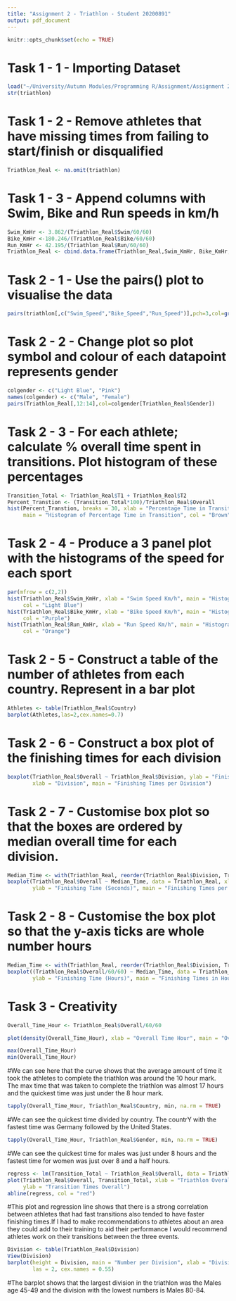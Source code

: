 ```yaml
---
title: "Assignment 2 - Triathlon - Student 20200891"
output: pdf_document
---
```


```r
knitr::opts_chunk$set(echo = TRUE)
```

# Task 1 - 1 - Importing Dataset
```r
load("~/University/Autumn Modules/Programming R/Assignment/Assignment 2/triathlon2019.Rdata")
str(triathlon)
```

# Task 1 - 2 - Remove athletes that have missing times from failing to start/finish or disqualified

```r
Triathlon_Real <- na.omit(triathlon)
```


# Task 1 - 3 - Append columns with Swim, Bike and Run speeds in km/h

```r
Swim_KmHr <- 3.862/(Triathlon_Real$Swim/60/60)
Bike_KmHr <-180.246/(Triathlon_Real$Bike/60/60)
Run_KmHr <- 42.195/(Triathlon_Real$Run/60/60)
Triathlon_Real <- cbind.data.frame(Triathlon_Real,Swim_KmHr, Bike_KmHr, Run_KmHr)
```


# Task 2 - 1 - Use the pairs() plot to visualise the data

```r
pairs(triathlon[,c("Swim_Speed","Bike_Speed","Run_Speed")],pch=3,col=gray(0.5,0.2))
```


# Task 2 - 2 - Change plot so plot symbol and colour of each datapoint represents gender

```r
colgender <- c("Light Blue", "Pink")
names(colgender) <- c("Male", "Female")
pairs(Triathlon_Real[,12:14],col=colgender[Triathlon_Real$Gender])
```

# Task 2 - 3 - For each athlete; calculate % overall time spent in transitions. Plot histogram of these percentages

```r
Transition_Total <- Triathlon_Real$T1 + Triathlon_Real$T2
Percent_Transtion <- (Transition_Total*100)/Triathlon_Real$Overall
hist(Percent_Transtion, breaks = 30, xlab = "Percentage Time in Transition",
     main = "Histogram of Percentage Time in Transition", col = "Brown")

```

# Task 2 - 4 - Produce a 3 panel plot with the histograms of the speed for each sport

```r
par(mfrow = c(2,2))
hist(Triathlon_Real$Swim_KmHr, xlab = "Swim Speed Km/h", main = "Histogram of Swimming Speed", 
     col = "Light Blue")
hist(Triathlon_Real$Bike_KmHr, xlab = "Bike Speed Km/h", main = "Histogram of Biking Speed", 
     col = "Purple")
hist(Triathlon_Real$Run_KmHr, xlab = "Run Speed Km/h", main = "Histogram of Running Speed", 
     col = "Orange")

```

# Task 2 - 5 - Construct a table of the number of athletes from each country. Represent in a bar plot

```r
Athletes <- table(Triathlon_Real$Country)
barplot(Athletes,las=2,cex.names=0.7)
```

# Task 2 - 6 - Construct a box plot of the finishing times for each division

```r

boxplot(Triathlon_Real$Overall ~ Triathlon_Real$Division, ylab = "Finishing Time (Seconds)",
        xlab = "Division", main = "Finishing Times per Division")
```

# Task 2 - 7 - Customise box plot so that the boxes are ordered by median overall time for each division.

```r

Median_Time <- with(Triathlon_Real, reorder(Triathlon_Real$Division, Triathlon_Real$Overall, median))
boxplot(Triathlon_Real$Overall ~ Median_Time, data = Triathlon_Real, xlab = "Division",
        ylab = "Finishing Time (Seconds)", main = "Finishing Times per Division (Median)")
```

# Task 2 - 8 - Customise the box plot so that the y-axis ticks are whole number hours

```r

Median_Time <- with(Triathlon_Real, reorder(Triathlon_Real$Division, Triathlon_Real$Overall, median))
boxplot((Triathlon_Real$Overall/60/60) ~ Median_Time, data = Triathlon_Real, xlab = "Division",
        ylab = "Finishing Time (Hours)", main = "Finishing Times in Hours per Division (Median)")
```

# Task 3 - Creativity

```r
Overall_Time_Hour <- Triathlon_Real$Overall/60/60

plot(density(Overall_Time_Hour), xlab = "Overall Time Hour", main = "Overall Time Hour", col = "Blue" )

max(Overall_Time_Hour)
min(Overall_Time_Hour)
```
#We can see here that the curve shows that the average amount of time it took the athletes to complete the triathlon was around the 10 hour mark. The max time that was taken to complete the triathlon was almost 17 hours and the quickest time was just under the 8 hour mark.

```r
tapply(Overall_Time_Hour, Triathlon_Real$Country, min, na.rm = TRUE)
```

#We can see the quickest time divided by country. The countrY with the fastest time was Germany followed by the United States.
```r
tapply(Overall_Time_Hour, Triathlon_Real$Gender, min, na.rm = TRUE)
```

#We can see the quickest time for males was just under 8 hours and the fastest time for women was just over 8 and a half hours.

```r
regress <- lm(Transition_Total ~ Triathlon_Real$Overall, data = Triathlon_Real)
plot(Triathlon_Real$Overall, Transition_Total, xlab = "Triathlon Overall Time",
     ylab = "Transition Times Overall") 
abline(regress, col = "red")
```

#This plot and regression line shows that there is a strong correlation between athletes that had fast transitions also tended to have faster finishing times.If I had to make recommendations to athletes about an area they could add to their training to aid their performance I would recommend athletes work on their transitions between the three events.

```r
Division <- table(Triathlon_Real$Division)
View(Division)
barplot(height = Division, main = "Number per Division", xlab = "Divisions", col = 1:8, horiz = TRUE,
        las = 2, cex.names = 0.55)
```

#The barplot shows that the largest division in the triathlon was the Males age 45-49 and the division with the lowest numbers is Males 80-84.


```

  



```

